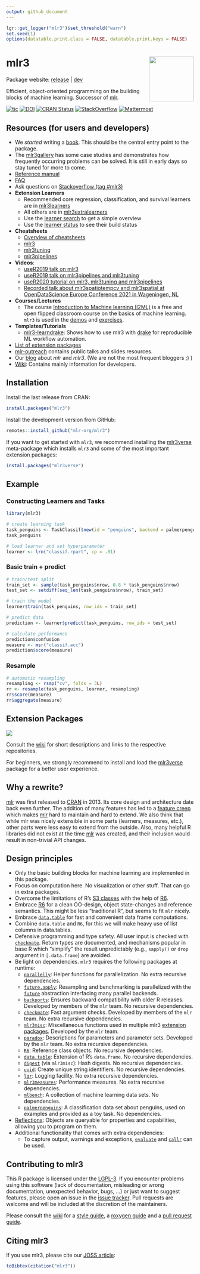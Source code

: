 ```yaml
---
output: github_document
---
```


```r
lgr::get_logger("mlr3")$set_threshold("warn")
set.seed(1)
options(datatable.print.class = FALSE, datatable.print.keys = FALSE)
```

# mlr3 <img src="man/figures/logo.png" align="right" width = "120" />

Package website: [release](https://mlr3.mlr-org.com/) | [dev](https://mlr3.mlr-org.com/dev/)

Efficient, object-oriented programming on the building blocks of machine learning.
Successor of [mlr](https://github.com/mlr-org/mlr).

<!-- badges: start -->
[![tic](https://github.com/mlr-org/mlr3/workflows/tic/badge.svg?branch=main)](https://github.com/mlr-org/mlr3/actions)
[![DOI](https://joss.theoj.org/papers/10.21105/joss.01903/status.svg)](https://doi.org/10.21105/joss.01903)
[![CRAN Status](https://www.r-pkg.org/badges/version-ago/mlr3)](https://cran.r-project.org/package=mlr3)
[![StackOverflow](https://img.shields.io/badge/stackoverflow-mlr3-orange.svg)](https://stackoverflow.com/questions/tagged/mlr3)
[![Mattermost](https://img.shields.io/badge/chat-mattermost-orange.svg)](https://lmmisld-lmu-stats-slds.srv.mwn.de/mlr_invite/)
<!-- badges: end -->

## Resources (for users and developers)

* We _started_ writing a [book](https://mlr3book.mlr-org.com/).
  This should be the central entry point to the package.
* The [mlr3gallery](https://mlr3gallery.mlr-org.com) has some case studies and demonstrates how frequently occurring problems can be solved.
  It is still in early days so stay tuned for more to come.
* [Reference manual](https://mlr3.mlr-org.com/reference/)
* [FAQ](https://github.com/mlr-org/mlr3/wiki/FAQ)
* Ask questions on [Stackoverflow (tag #mlr3)](https://stackoverflow.com/questions/tagged/mlr3)
* **Extension Learners**
  - Recommended core regression, classification, and survival learners are in [mlr3learners](https://github.com/mlr-org/mlr3learners)
  - All others are in [mlr3extralearners](https://github.com/mlr-org/mlr3extralearners)
  - Use the [learner search](https://mlr3extralearners.mlr-org.com/articles/learners/list_learners.html) to get a simple overview
  - Use the [learner status](https://mlr3extralearners.mlr-org.com/articles/learners/test_overview.html) to see their build status
* **Cheatsheets**
  - [Overview of cheatsheets](https://cheatsheets.mlr-org.com)
  - [mlr3](https://cheatsheets.mlr-org.com/mlr3.pdf)
  - [mlr3tuning](https://cheatsheets.mlr-org.com/mlr3tuning.pdf)
  - [mlr3pipelines](https://cheatsheets.mlr-org.com/mlr3pipelines.pdf)
* **Videos**:
  - [useR2019 talk on mlr3](https://www.youtube.com/watch?v=wsP2hiFnDQs)
  - [useR2019 talk on mlr3pipelines and mlr3tuning](https://www.youtube.com/watch?v=gEW5RxkbQuQ)
  - [useR2020 tutorial on mlr3, mlr3tuning and mlr3pipelines](https://www.youtube.com/watch?v=T43hO2o_nZw)
  - [Recorded talk about mlr3spatiotempcv and mlr3spatial at OpenDataScience Europe Conference 2021 in Wageningen, NL](https://av.tib.eu/media/55271)
* **Courses/Lectures**
  - The course [Introduction to Machine learning (I2ML)](https://introduction-to-machine-learning.netlify.app/) is a free and open flipped classroom course on the basics of machine learning. `mlr3` is used in the [demos](https://github.com/slds-lmu/lecture_i2ml/tree/master/code-demos-pdf) and [exercises](https://github.com/slds-lmu/lecture_i2ml/tree/master/exercises).
* **Templates/Tutorials**
  - [mlr3-learndrake](https://github.com/mlr-org/mlr3-learndrake): Shows how to use mlr3 with [drake](https://docs.ropensci.org/drake/) for reproducible ML workflow automation.
* [List of extension packages](https://github.com/mlr-org/mlr3/wiki/Extension-Packages)
* [mlr-outreach](https://github.com/mlr-org/mlr-outreach) contains public talks and slides resources.
* Our [blog](https://mlr-org.com/) about _mlr_ and _mlr3_.
  (We are not the most frequent bloggers ;) )
* [Wiki](https://github.com/mlr-org/mlr3/wiki):
  Contains mainly information for developers.

## Installation

Install the last release from CRAN:

```r
install.packages("mlr3")
```

Install the development version from GitHub:

```r
remotes::install_github("mlr-org/mlr3")
```

If you want to get started with `mlr3`, we recommend installing the [mlr3verse](https://mlr3verse.mlr-org.com/) meta-package which installs `mlr3` and some of the most important extension packages:
```r
install.packages("mlr3verse")
```

## Example

### Constructing Learners and Tasks

```r
library(mlr3)

# create learning task
task_penguins <- TaskClassif$new(id = "penguins", backend = palmerpenguins::penguins, target = "species")
task_penguins

# load learner and set hyperparameter
learner <- lrn("classif.rpart", cp = .01)
```

### Basic train + predict

```r
# train/test split
train_set <- sample(task_penguins$nrow, 0.8 * task_penguins$nrow)
test_set <- setdiff(seq_len(task_penguins$nrow), train_set)

# train the model
learner$train(task_penguins, row_ids = train_set)

# predict data
prediction <- learner$predict(task_penguins, row_ids = test_set)

# calculate performance
prediction$confusion
measure <- msr("classif.acc")
prediction$score(measure)
```

### Resample

```r
# automatic resampling
resampling <- rsmp("cv", folds = 3L)
rr <- resample(task_penguins, learner, resampling)
rr$score(measure)
rr$aggregate(measure)
```

## Extension Packages

<a href="https://raw.githubusercontent.com/mlr-org/mlr3/main/man/figures/mlr3verse.svg?sanitize=true"><img src="man/figures/mlr3verse.svg" /></a>

Consult the [wiki](https://github.com/mlr-org/mlr3/wiki/Extension-Packages) for short descriptions and links to the respective repositories.

For beginners, we strongly recommend to install and load the [mlr3verse](https://mlr3verse.mlr-org.com/) package for a better user experience.

## Why a rewrite?

[mlr](https://github.com/mlr-org/mlr) was first released to [CRAN](https://cran.r-project.org/package=mlr) in 2013.
Its core design and architecture date back even further.
The addition of many features has led to a [feature creep](https://en.wikipedia.org/wiki/Feature_creep) which makes [mlr](https://github.com/mlr-org/mlr) hard to maintain and hard to extend.
We also think that while mlr was nicely extensible in some parts (learners, measures, etc.), other parts were less easy to extend from the outside.
Also, many helpful R libraries did not exist at the time [mlr](https://github.com/mlr-org/mlr) was created, and their inclusion would result in non-trivial API changes.

## Design principles

* Only the basic building blocks for machine learning are implemented in this package.
* Focus on computation here. No visualization or other stuff. That can go in extra packages.
* Overcome the limitations of R's [S3 classes](https://adv-r.hadley.nz/s3.html) with the help of [R6](https://cran.r-project.org/package=R6).
* Embrace [R6](https://cran.r-project.org/package=R6) for a clean OO-design, object state-changes and reference semantics. This might be less "traditional R", but seems to fit `mlr` nicely.
* Embrace [`data.table`](https://cran.r-project.org/package=data.table) for fast and convenient data frame computations.
* Combine `data.table` and `R6`, for this we will make heavy use of list columns in data.tables.
* Defensive programming and type safety.
  All user input is checked with [`checkmate`](https://cran.r-project.org/package=checkmate).
  Return types are documented, and mechanisms popular in base R which "simplify" the result unpredictably (e.g., `sapply()` or `drop` argument in `[.data.frame`) are avoided.
* Be light on dependencies. `mlr3` requires the following packages at runtime:
    - [`parallelly`](https://cran.r-project.org/package=parallelly):
      Helper functions for parallelization.
      No extra recursive dependencies.
    - [`future.apply`](https://cran.r-project.org/package=future.apply):
      Resampling and benchmarking is parallelized with the [`future`](https://cran.r-project.org/package=future) abstraction interfacing many parallel backends.
    - [`backports`](https://cran.r-project.org/package=backports):
      Ensures backward compatibility with older R releases. Developed by members of the `mlr` team.
      No recursive dependencies.
    - [`checkmate`](https://cran.r-project.org/package=checkmate):
      Fast argument checks. Developed by members of the `mlr` team.
      No extra recursive dependencies.
    - [`mlr3misc`](https://cran.r-project.org/package=mlr3misc):
      Miscellaneous functions used in multiple mlr3 [extension packages](https://github.com/mlr-org/mlr3/wiki/Extension-Packages).
      Developed by the `mlr` team.
    - [`paradox`](https://cran.r-project.org/package=paradox):
      Descriptions for parameters and parameter sets. Developed by the `mlr` team.
      No extra recursive dependencies.
    - [`R6`](https://cran.r-project.org/package=R6):
      Reference class objects.
      No recursive dependencies.
    - [`data.table`](https://cran.r-project.org/package=data.table):
      Extension of R's `data.frame`.
      No recursive dependencies.
    - [`digest`](https://cran.r-project.org/package=digest) (via `mlr3misc`):
      Hash digests.
      No recursive dependencies.
    - [`uuid`](https://cran.r-project.org/package=uuid):
      Create unique string identifiers.
      No recursive dependencies.
    - [`lgr`](https://cran.r-project.org/package=lgr):
      Logging facility.
      No extra recursive dependencies.
    - [`mlr3measures`](https://cran.r-project.org/package=mlr3measures):
      Performance measures.
      No extra recursive dependencies.
    - [`mlbench`](https://cran.r-project.org/package=mlbench):
      A collection of machine learning data sets.
      No dependencies.
    - [`palmerpenguins`](https://cran.r-project.org/package=palmerpenguins):
      A classification data set about penguins, used on examples and provided as a
      toy task.  No dependencies.
* [Reflections](https://en.wikipedia.org/wiki/Reflection_%28computer_programming%29): Objects are queryable for properties and capabilities, allowing you to program on them.
* Additional functionality that comes with extra dependencies:
    - To capture output, warnings and exceptions, [`evaluate`](https://cran.r-project.org/package=evaluate) and [`callr`](https://cran.r-project.org/package=callr) can be used.

## Contributing to mlr3

This R package is licensed under the [LGPL-3](https://www.gnu.org/licenses/lgpl-3.0.en.html).
If you encounter problems using this software (lack of documentation, misleading or wrong documentation, unexpected behavior, bugs, ...) or just want to suggest features, please open an issue in the [issue tracker](https://github.com/mlr-org/mlr3/issues).
Pull requests are welcome and will be included at the discretion of the maintainers.

Please consult the [wiki](https://github.com/mlr-org/mlr3/wiki/) for a [style guide](https://github.com/mlr-org/mlr3/wiki/Style-Guide), a [roxygen guide](https://github.com/mlr-org/mlr3/wiki/Roxygen-Guide) and a [pull request guide](https://github.com/mlr-org/mlr3/wiki/PR-Guidelines).

## Citing mlr3

If you use mlr3, please cite our [JOSS article](https://doi.org/10.21105/joss.01903):
```r
toBibtex(citation("mlr3"))
```
